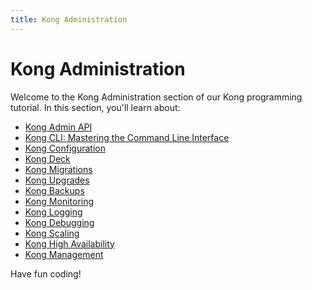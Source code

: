 ```yaml
---
title: Kong Administration
---
```


# Kong Administration

Welcome to the Kong Administration section of our Kong programming tutorial. In this section, you'll learn about:

- [Kong Admin API](./0-kong-admin-api.mdx)
- [Kong CLI: Mastering the Command Line Interface](./1-kong-cli.mdx)
- [Kong Configuration](./2-kong-configuration.mdx)
- [Kong Deck](./3-kong-deck.mdx)
- [Kong Migrations](./4-kong-migrations.mdx)
- [Kong Upgrades](./5-kong-upgrades.mdx)
- [Kong Backups](./6-kong-backups.mdx)
- [Kong Monitoring](./7-kong-monitoring.mdx)
- [Kong Logging](./8-kong-logging.mdx)
- [Kong Debugging](./9-kong-debugging.mdx)
- [Kong Scaling](./10-kong-scaling.mdx)
- [Kong High Availability](./11-kong-high-availability.mdx)
- [Kong Management](./12-kong-management.mdx)

Have fun coding!